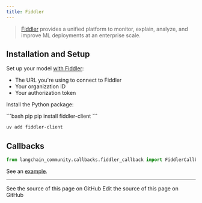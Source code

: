 ```yaml
---
title: Fiddler
---
```


>[Fiddler](https://www.fiddler.ai/) provides a unified platform to monitor, explain, analyze,
> and improve ML deployments at an enterprise scale.

## Installation and Setup

Set up your model [with Fiddler](https://demo.fiddler.ai):

* The URL you're using to connect to Fiddler
* Your organization ID
* Your authorization token

Install the Python package:

<CodeGroup>
```bash pip
pip install fiddler-client
```

```bash uv
uv add fiddler-client
```
</CodeGroup>

## Callbacks

```python
from langchain_community.callbacks.fiddler_callback import FiddlerCallbackHandler
```

See an [example](/oss/python/integrations/callbacks/fiddler).

---

<CardGroup cols={2}>
  <Card title="View Source" icon="eye" href="https://github.com/langchain-ai/docs/blob/main/src/oss/python/integrations/providers/fiddler.mdx">
    See the source of this page on GitHub
  </Card>
  <Card title="Edit Source" icon="pen-to-square" href="https://github.com/langchain-ai/docs/edit/main/src/oss/python/integrations/providers/fiddler.mdx">
    Edit the source of this page on GitHub
  </Card>
</CardGroup>

